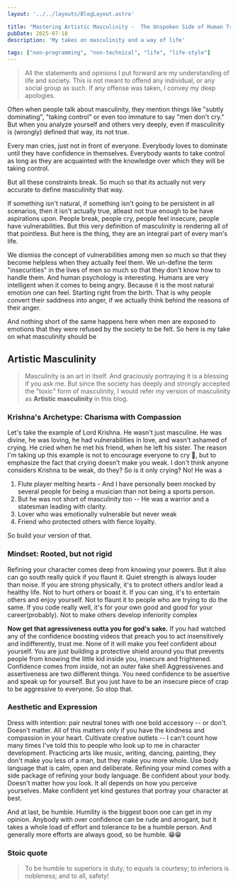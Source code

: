 ```yaml
---
layout: '../../layouts/BlogLayout.astro'

title: "Mastering Artistic Masculinity -  The Unspoken Side of Human Traits"
pubDate: 2025-07-18
description: 'My takes on masculinity and a way of life'

tags: ["non-programming", "non-technical", "life", "life-style"]
---
```

> All the statements and opinions I put forward are my understanding of life and society. This is not meant to offend any individual, or any social group as such. If any offense was taken, I convey my deep apologies.

Often when people talk about masculinity, they mention things like "subtly dominating", "taking control" or even too immature to say "men don't cry."
But when you analyze yourself and others very deeply, even if masculinity is (wrongly) defined that way, its not true.

Every man cries, just not in front of everyone. Everybody loves to dominate until they have confidence in themselves. Everybody wants to take control as long as they are acquainted with the knowledge over which they will be taking control.

But all these constraints break. So much so that its actually not very accurate to define masculinity that way. 

If something isn't natural, if something isn't going to be persistent in all scenarios, then it isn't actually true, atleast not true enough to be have aspirations upon. People break, people cry, people feel insecure, people have vulnerabilities. But this very definition of masculinity is rendering all of that pointless. But here is the thing, they are an integral part of every man's life.

We dismiss the concept of vulnerabilities among men so much so that they become helpless when they actually feel them. We un-define the term "insecurities" in the lives of men so much so that they don't know how to handle them. And human psychology is interesting. Humans are very intelligent when it comes to being angry. Because it is the most natural emotion one can feel. Starting right from the birth. That is why people convert their saddness into anger, if we actually think behind the reasons of their anger.

And nothing short of the same happens here when men are exposed to emotions that they were refused by the society to be felt. So here is my take on what masculinity should be

## Artistic Masculinity
> Masculinity is an art in itself. And graciously portraying it is a blessing if you ask me. But since the society has deeply and strongly accepted the "toxic" form of masculinity, I would refer my version of masculinity as **Artistic masculinity** in this blog.

### Krishna's Archetype: Charisma with Compassion
Let's take the example of Lord Krishna. He wasn't just masculine. He was divine, he was loving, he had vulnerabilities in love, and wasn't ashamed of crying.
He cried when he met his friend, when he left his sister. The reason I'm taking up this example is not to encourage everyone to cry 🤣, but to emphasize the fact that crying doesn't make you weak. I don't think anyone considers Krishna to be weak, do they?
So is it only crying? No!
He was a

1. Flute player melting hearts - And I have personally been mocked by several people for being a musician than not being a sports person.
2. But he was not short of masculinity too -- He was a warrior and a statesman leading with clarity.
3. Lover who was emotionally vulnerable but never weak
4. Friend who protected others with fierce loyalty.

So build your version of that.

### Mindset: Rooted, but not rigid
Refining your character comes deep from knowing your powers. But it also can go south really quick if you flaunt it. Quiet strength is always louder than noise.
If you are strong physically, it's to protect others and/or lead a healthy life. Not to hurt others or boast it.
If you can sing, it's to entertain others and enjoy yourself. Not to flaunt it to people who are trying to do the same.
If you code really well, it's for your own good and good for your career(probably). Not to make others develop inferiority complex

**Now get that agressiveness outta you for god's sake.**
If you had watched any of the confidence boosting videos that preach you to act insensitively and indifferently, trust me. None of it will make you feel confident about yourself. You are just building a protective shield around you that prevents people from knowing the little kid inside you, insecure and frightened. Confidence comes from inside, not an outer fake shell
Aggressivenes and assertiveness are two diifferent things. You need confidence to be assertive and speak up for yourself. But you just have to be an insecure piece of crap to be aggressive to everyone. So stop that.

### Aesthetic and Expression
Dress with intention: pair neutral tones with one bold accessory -- or don't. Doesn't matter. All of this matters only if you have the kindness and compassion in your heart.
Cultivate creative outlets -- I can't count how many times I've told this to people who look up to me in character development. Practicing arts like music, writing, dancing, painting, they don't make you less of a man, but they make you more whole.
Use body language that is calm, open and deliberate. Refining your mind comes with a side package of refining your body language. Be confident about your body. Doesn't matter how you look. It all depends on how you perceive yourselves. Make confident yet kind gestures that portray your character at best.

And at last, be humble. Humility is the biggest boon one can get in my opinion. Anybody with over confidence can be rude and arrogant, but it takes a whole load of effort and tolerance to be a humble person. And generally more efforts are always good, so be humble. 😁😁

### Stoic quote
> To be humble to superiors is duty; to equals is courtesy; to inferiors is nobleness; and to all, safety!